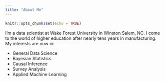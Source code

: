 ```yaml
---
title: "About Me"
---
```


```r
knitr::opts_chunk$set(echo = TRUE)
```

I'm a data scientist at Wake Forest University in Winston Salem, NC. I come to the world of higher education after nearly tens years in manufacturing. My interests are now in: 

* General Data Science
* Bayesian Statistics
* Causal Inference
* Survey Analysis
* Applied Machine Learning